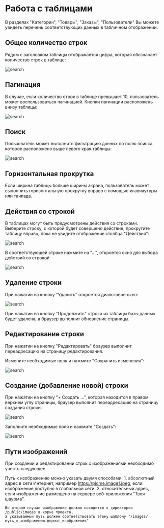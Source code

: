 # Работа с таблицами

В разделах "Категории", "Товары", "Заказы", "Пользователи" Вы можете увидеть перечень соответствующих данных в табличном отображении. 

## Общее количество строк

Рядом с заголовком таблицы отображается цифра, которая обозначает количество строк в таблице: 

![search](/images/category1.png)


## Пагинация
В случае, если количество строк в таблице превышает 10, пользователь может воспользоваться пагинацией. Кнопки пагинации расположены внизу таблицы: 

![search](/images/pag.png)

## Поиск
Пользователь может выполнить фильтрацию данных по полю поиска, которое расположено выше левого края таблицы: 

![search](/images/search.png)

## Горизонтальная прокрутка
Если ширина таблицы больше ширины экрана, пользователь может выполнить горизонтальную прокрутку вправо с помощью клавиаутуры или тачпада.


## Действия со строкой
В таблицах могут быть предусмотрены действия со строками. 
Выберите строку, с которой будет совершено действие, прокрутите таблицу вправо, пока не увидите отображение столбца "Действия":

![search](/images/actions.png)

В соответствующей строке нажмите на "...", откроется окно для выбора действий со строкой:  

![search](/images/actions2.png)

## Удаление строки

При нажатии на кнопку "Удалить" откроется диалоговое окно: 

![search](/images/modal.png)

При нажатии на кнопку "Продолжить" строка из таблицы базы данных будет удалена, а браузер выполнит обновление страницы.

## Редактирование строки

При нажатии на кнопку "Редактировать" браузер выполнит переадресацию на страницу редактирования. 

Измените необходимые поля и нажмите "Сохранить изменения":

![search](/images/save.png)

## Создание (добавление новой) строки

При нажатии на кнопку "+ Создать ...", которая находится в правом верхнем углу страницы, браузер выполнит переадресацию на страницу создания строки. 

![search](/images/create2.png)

Заполните необходимые поля и нажмите "Создать":

![search](/images/create.png)

## Пути изображений

При создании и редактировании строк с изображениями необходимо учесть следующее. 

Путь к изображению можно указать двумя способами:
    1. абсолютный адрес в сети Интернет, например https://picme.image1.jpeg, если изображение доступно в глобальной сети.
    2. относительный адрес, если изображение размещено на сервере веб-приложения "Твоя шаурма". 
    
    Во втором случае изображение должно находится в директории /public/images в корне проекта, 
    а указываемый путь должен соответствовать этому шаблону "/imаges/путь_к_изображению.формат_изображения"


